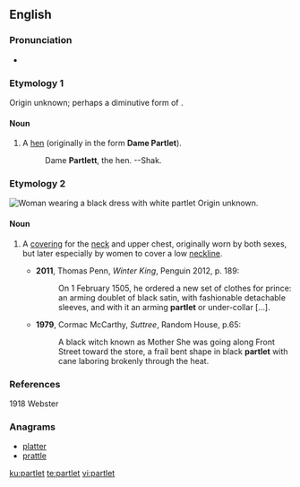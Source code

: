 ==English==

===Pronunciation===
* {{a|UK}} {{IPA|/ˈpɑːtlət/|lang=en}}

===Etymology 1===
Origin unknown; perhaps a diminutive form of {{term|pert}}.

====Noun====
{{en-noun}}

# {{context|now|_|rare|archaic|lang=en}} A [[hen]] (originally in the form '''Dame Partlet'''). {{defdate|from 14th c.}}
#: Dame '''Partlett''', the hen. --Shak.

===Etymology 2===
[[File:Circle_of_Pieter_Pourbus_Portrait_of_a_Woman_in_a_Black_Dress.jpg|thumb|Woman wearing a black dress with white partlet]]
Origin unknown.

====Noun====
{{en-noun}}

# {{context|now|_|historical|or|archaic|lang=en}} A [[covering]] for the [[neck]] and upper chest, originally worn by both sexes, but later especially by women to cover a low [[neckline]]. {{defdate|from 16th c.}}
#* '''2011''', Thomas Penn, ''Winter King'', Penguin 2012, p. 189:
#*: On 1 February 1505, he ordered a new set of clothes for prince: an arming doublet of black satin, with fashionable detachable sleeves, and with it an arming '''partlet''' or under-collar […].
#* '''1979''', Cormac McCarthy, ''Suttree'', Random House, p.65:
#*: A black witch known as Mother She was going along Front Street toward the store, a frail bent shape in black '''partlet''' with cane laboring brokenly through the heat.

===References===
1918 Webster

===Anagrams===
* [[platter#English|platter]]
* [[prattle#English|prattle]]

[[ku:partlet]]
[[te:partlet]]
[[vi:partlet]]